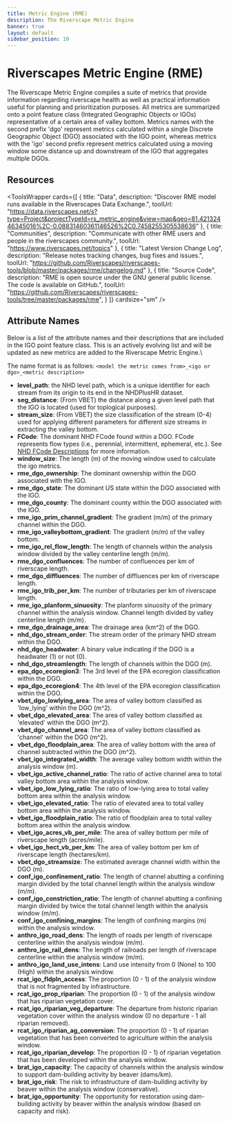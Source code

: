 ```yaml
---
title: Metric Engine (RME)
description: The Riverscape Metric Engine
banner: true
layout: default
sidebar_position: 10
---
```


# Riverscapes Metric Engine (RME)

The Riverscape Metric Engine compiles a suite of metrics that provide information regarding riverscape health as well as practical information useful for planning and prioritization purposes. All metrics are summarized onto a point feature class (Integrated Geographic Objects or IGOs) representative of a certain area of valley bottom. Metrics names with the second prefix 'dgo' represent metrics calculated within a single Discrete Geographic Object (DGO) associated with the IGO point, whereas metrics with the 'igo' second prefix represent metrics calculated using a moving window some distance up and downstream of the IGO that aggregates multiple DGOs.

## Resources

<ToolsWrapper
  cards={[
    {
      title: "Data",
      description: "Discover RME model runs available in the Riverscapes Data Exchange.",
      toolUrl: "https://data.riverscapes.net/s?type=Project&projectTypeId=rs_metric_engine&view=map&geo=81.42132446345016%2C-0.08831460361146526%2C0.7458255305538636"
    },
    {
      title: "Communities",
      description: "Communicate with other RME users and people in the riverscapes community.",
      toolUrl: "https://www.riverscapes.net/topics"
    },
    {
      title: "Latest Version Change Log",
      description: "Release notes tracking changes, bug fixes and issues.",
      toolUrl: "https://github.com/Riverscapes/riverscapes-tools/blob/master/packages/rme/changelog.md"
    },
    {
      title: "Source Code",
      description: "RME is open source under the GNU general public license. The code is available on GitHub.",
      toolUrl: "https://github.com/Riverscapes/riverscapes-tools/tree/master/packages/rme",
    }
  ]}
  cardsize="sm"
/>


## Attribute Names 
Below is a list of the attribute names and their descriptions that are included in the IGO point feature class. This is an actively evolving list and will be updated as new metrics are added to the Riverscape Metric Engine.\

The name format is as follows: `<model the metric comes from>_<igo or dgo>_<metric description>`

- **level_path**: the NHD level path, which is a unique identifier for each stream from its origin to its end in the NHDPlusHR dataset.
- **seg_distance**: (From VBET) the distance along a given level path that the IGO is located (used for toplogical purposes).
- **stream_size**: (From VBET) the size classification of the stream (0-4) used for applying different parameters for different size streams in extracting the valley bottom.
- **FCode**: The dominant NHD FCode found within a DGO. FCode represents flow types (i.e., perennial, intermittent, ephemeral, etc.). See [NHD FCode Descriptions](https://files.hawaii.gov/dbedt/op/gis/data/NHD%20Complete%20FCode%20Attribute%20Value%20List.pdf) for more information.
- **window_size**: The length (m) of the moving window used to calculate the igo metrics.
- **rme_dgo_ownership**: The dominant ownership within the DGO associated with the IGO.
- **rme_dgo_state**: The dominant US state within the DGO associated with the IGO.
- **rme_dgo_county**: The dominant county within the DGO associated with the IGO.
- **rme_igo_prim_channel_gradient**: The gradient (m/m) of the primary channel within the DGO.
- **rme_igo_valleybottom_gradient**: The gradient (m/m) of the valley bottom.
- **rme_igo_rel_flow_length**: The length of channels within the analysis window divided by the valley centerline length (m/m).
- **rme_dgo_confluences**: The number of confluences per km of riverscape length.
- **rme_dgo_diffluences**: The number of diffluences per km of riverscape length.
- **rme_igo_trib_per_km**: The number of tributaries per km of riverscape length.
- **rme_igo_planform_sinuosity**: The planform sinuosity of the primary channel within the analysis window. Channel length divided by valley centerline length (m/m).
- **rme_dgo_drainage_area**: The drainage area (km^2) of the DGO.
- **nhd_dgo_stream_order**: The stream order of the primary NHD stream within the DGO.
- **nhd_dgo_headwater**: A binary value indicating if the DGO is a headwater (1) or not (0).
- **nhd_dgo_streamlength**: The length of channels within the DGO (m).
- **epa_dgo_ecoregion3**: The 3rd level of the EPA ecoregion classification within the DGO.
- **epa_dgo_ecoregion4**: The 4th level of the EPA ecoregion classification within the DGO.
- **vbet_dgo_lowlying_area**: The area of valley bottom classified as 'low_lying' within the DGO (m^2).
- **vbet_dgo_elevated_area**: The area of valley bottom classified as 'elevated' within the DGO (m^2).
- **vbet_dgo_channel_area**: The area of valley bottom classified as 'channel' within the DGO (m^2).
- **vbet_dgo_floodplain_area**: The area of valley bottom with the area of channel subtracted within the DGO (m^2).
- **vbet_igo_integrated_width**: The average valley bottom width within the analysis window (m).
- **vbet_igo_active_channel_ratio**: The ratio of active channel area to total valley bottom area within the analysis window.
- **vbet_igo_low_lying_ratio**: The ratio of low-lying area to total valley bottom area within the analysis window.
- **vbet_igo_elevated_ratio**: The ratio of elevated area to total valley bottom area within the analysis window.
- **vbet_igo_floodplain_ratio**: The ratio of floodplain area to total valley bottom area within the analysis window.
- **vbet_igo_acres_vb_per_mile**: The area of valley bottom per mile of riverscape length (acres/mile).
- **vbet_igo_hect_vb_per_km**: The area of valley bottom per km of riverscape length (hectares/km).
- **vbet_dgo_streamsize**: The estimated average channel width within the DGO (m).
- **conf_igo_confinement_ratio**: The length of channel abutting a confining margin divided by the total channel length within the analysis window (m/m).
- **conf_igo_constriction_ratio**: The length of channel abutting a confining margin divided by twice the total channel length within the analysis window (m/m).
- **conf_igo_confining_margins**: The length of confining margins (m) within the analysis window.
- **anthro_igo_road_dens**: The length of roads per length of riverscape centerline within the analysis window (m/m).
- **anthro_igo_rail_dens**: The length of railroads per length of riverscape centerline within the analysis window (m/m).
- **anthro_igo_land_use_intens**: Land use intensity from 0 (None) to 100 (High) within the analysis window.
- **rcat_igo_fldpln_access**: The proportion (0 - 1) of the analysis window that is not fragmented by infrastructure.
- **rcat_igo_prop_riparian**: The proportion (0 - 1) of the analysis window that has riparian vegetation cover.
- **rcat_igo_riparian_veg_departure**: The departure from historic riparian vegetation cover within the analysis window (0 no departure - 1 all riparian removed).
- **rcat_igo_riparian_ag_conversion**: The proportion (0 - 1) of riparian vegetation that has been converted to agriculture within the analysis window.
- **rcat_igo_riparian_develop**: The proportion (0 - 1) of riparian vegetation that has been developed within the analysis window.
- **brat_igo_capacity**: The capacity of channels within the analysis window to support dam-building activity by beaver (dams/km).
- **brat_igo_risk**: The risk to infrastructure of dam-building activity by beaver within the analysis window (conservative).
- **brat_igo_opportunity**: The opportunity for restoration using dam-building activity by beaver within the analysis window (based on capacity and risk).